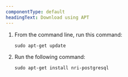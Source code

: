 ```yaml
---
componentType: default
headingText: Download using APT
---
```


1. From the command line, run this command:

    ```shell
    sudo apt-get update
    ```

2. Run the following command:

    ```shell
    sudo apt-get install nri-postgresql
    ```